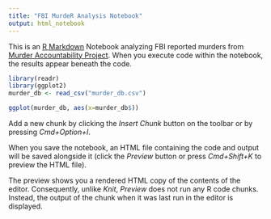 ```yaml
---
title: "FBI MurdeR Analysis Notebook"
output: html_notebook
---
```


This is an [R Markdown](http://rmarkdown.rstudio.com) Notebook analyzing FBI reported murders from [Murder Accountability Project](www.murderdata.org/p/data-docs.html). When you execute code within the notebook, the results appear beneath the code. 


```r
library(readr)
library(ggplot2)
murder_db <- read_csv("murder_db.csv")

ggplot(murder_db, aes(x=murder_db$))

```

Add a new chunk by clicking the *Insert Chunk* button on the toolbar or by pressing *Cmd+Option+I*.

When you save the notebook, an HTML file containing the code and output will be saved alongside it (click the *Preview* button or press *Cmd+Shift+K* to preview the HTML file). 

The preview shows you a rendered HTML copy of the contents of the editor. Consequently, unlike *Knit*, *Preview* does not run any R code chunks. Instead, the output of the chunk when it was last run in the editor is displayed.


